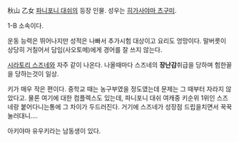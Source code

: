 秋山 乙女
[[파니포니 대쉬]]의 등장 인물.
성우는 [[히가사야마 츠구미]].

1-B 소속이다.

운동 능력은 뛰어나지만 성적은 나빠서 추가시험 대상이고 요리도 엉망이다. 말버릇이 상당히 거칠어서 담임(사오토메)에게 경어를 잘 쓰지 않는다.

[[시라토리 스즈네]]와 자주 같이 나온다. 나올때마다 스즈네의 '''장난감'''취급을 당하며 험한꼴을 당하는것이 일상.

키가 매우 작은 편이다. 중학교 때는 농구부였을 정도였는데 문제는 그 때부터 자라지 않았다고. 물론 여기에 대한 컴플렉스도 있는데, 파니포니 대쉬 여캐중 키순위 1위인 스즈네랑 붙어다니는통에 그 차이가 두드러진다. 거기에 스즈네가 성장점 드립을치면서 꾹꾹 눌러대니....

아키야마 유우키라는 남동생이 있다.
